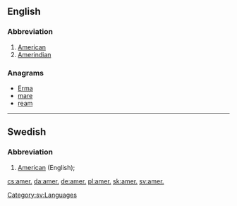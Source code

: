 ==English==

===Abbreviation===
{{rfc-header|Abbreviation}}
{{head|en|abbreviation}}
# [[American]]
# [[Amerindian]]

===Anagrams===
* [[Erma#English|Erma]]
* [[mare#English|mare]]
* [[ream#English|ream]]

----

==Swedish==

===Abbreviation===
{{rfc-header|Abbreviation}}
{{head|sv|abbreviation}}

# {{context|lexicography|lang=sv}} [[American]] (English); {{abbreviation of|amerikansk engelska|lang=sv}}

[[Category:sv:Languages]]

[[cs:amer.]]
[[da:amer.]]
[[de:amer.]]
[[pl:amer.]]
[[sk:amer.]]
[[sv:amer.]]